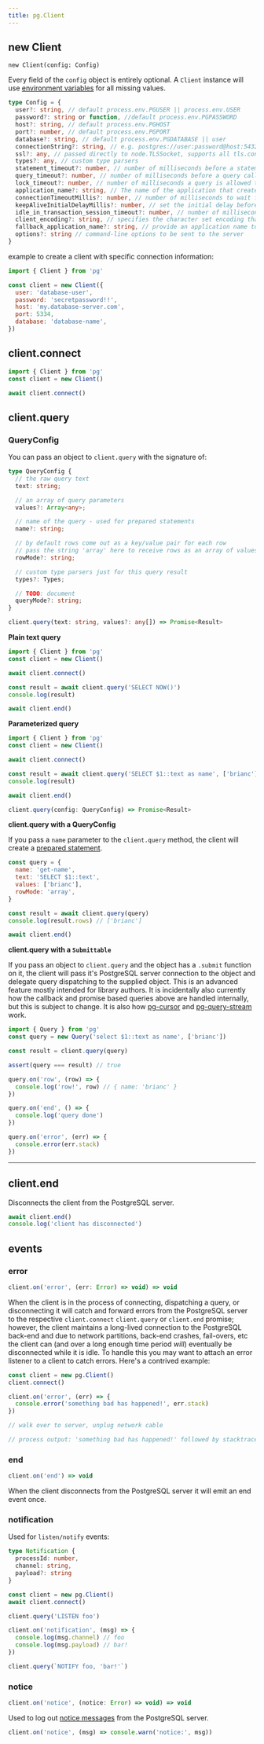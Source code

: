 ```yaml
---
title: pg.Client
---
```


## new Client

`new Client(config: Config)`

Every field of the `config` object is entirely optional. A `Client` instance will use [environment variables](/features/connecting#environment-variables) for all missing values.

```ts
type Config = {
  user?: string, // default process.env.PGUSER || process.env.USER
  password?: string or function, //default process.env.PGPASSWORD
  host?: string, // default process.env.PGHOST
  port?: number, // default process.env.PGPORT
  database?: string, // default process.env.PGDATABASE || user
  connectionString?: string, // e.g. postgres://user:password@host:5432/database
  ssl?: any, // passed directly to node.TLSSocket, supports all tls.connect options
  types?: any, // custom type parsers
  statement_timeout?: number, // number of milliseconds before a statement in query will time out, default is no timeout
  query_timeout?: number, // number of milliseconds before a query call will timeout, default is no timeout
  lock_timeout?: number, // number of milliseconds a query is allowed to be en lock state before it's cancelled due to lock timeout
  application_name?: string, // The name of the application that created this Client instance
  connectionTimeoutMillis?: number, // number of milliseconds to wait for connection, default is no timeout
  keepAliveInitialDelayMillis?: number, // set the initial delay before the first keepalive probe is sent on an idle socket
  idle_in_transaction_session_timeout?: number, // number of milliseconds before terminating any session with an open idle transaction, default is no timeout
  client_encoding?: string, // specifies the character set encoding that the database uses for sending data to the client
  fallback_application_name?: string, // provide an application name to use if application_name is not set
  options?: string // command-line options to be sent to the server
}
```

example to create a client with specific connection information:

```js
import { Client } from 'pg'

const client = new Client({
  user: 'database-user',
  password: 'secretpassword!!',
  host: 'my.database-server.com',
  port: 5334,
  database: 'database-name',
})
```

## client.connect

```js
import { Client } from 'pg'
const client = new Client()

await client.connect()
```

## client.query

### QueryConfig

You can pass an object to `client.query` with the signature of:

```ts
type QueryConfig {
  // the raw query text
  text: string;

  // an array of query parameters
  values?: Array<any>;

  // name of the query - used for prepared statements
  name?: string;

  // by default rows come out as a key/value pair for each row
  // pass the string 'array' here to receive rows as an array of values
  rowMode?: string;

  // custom type parsers just for this query result
  types?: Types;

  // TODO: document
  queryMode?: string;
}
```

```ts
client.query(text: string, values?: any[]) => Promise<Result>
```

**Plain text query**

```js
import { Client } from 'pg'
const client = new Client()

await client.connect()

const result = await client.query('SELECT NOW()')
console.log(result)

await client.end()
```

**Parameterized query**

```js
import { Client } from 'pg'
const client = new Client()

await client.connect()

const result = await client.query('SELECT $1::text as name', ['brianc'])
console.log(result)

await client.end()
```

```ts
client.query(config: QueryConfig) => Promise<Result>
```

**client.query with a QueryConfig**

If you pass a `name` parameter to the `client.query` method, the client will create a [prepared statement](/features/queries#prepared-statements).

```js
const query = {
  name: 'get-name',
  text: 'SELECT $1::text',
  values: ['brianc'],
  rowMode: 'array',
}

const result = await client.query(query)
console.log(result.rows) // ['brianc']

await client.end()
```

**client.query with a `Submittable`**

If you pass an object to `client.query` and the object has a `.submit` function on it, the client will pass it's PostgreSQL server connection to the object and delegate query dispatching to the supplied object. This is an advanced feature mostly intended for library authors. It is incidentally also currently how the callback and promise based queries above are handled internally, but this is subject to change. It is also how [pg-cursor](https://github.com/brianc/node-pg-cursor) and [pg-query-stream](https://github.com/brianc/node-pg-query-stream) work.

```js
import { Query } from 'pg'
const query = new Query('select $1::text as name', ['brianc'])

const result = client.query(query)

assert(query === result) // true

query.on('row', (row) => {
  console.log('row!', row) // { name: 'brianc' }
})

query.on('end', () => {
  console.log('query done')
})

query.on('error', (err) => {
  console.error(err.stack)
})
```

---

## client.end

Disconnects the client from the PostgreSQL server.

```js
await client.end()
console.log('client has disconnected')
```

## events

### error

```ts
client.on('error', (err: Error) => void) => void
```

When the client is in the process of connecting, dispatching a query, or disconnecting it will catch and forward errors from the PostgreSQL server to the respective `client.connect` `client.query` or `client.end` promise; however, the client maintains a long-lived connection to the PostgreSQL back-end and due to network partitions, back-end crashes, fail-overs, etc the client can (and over a long enough time period _will_) eventually be disconnected while it is idle. To handle this you may want to attach an error listener to a client to catch errors. Here's a contrived example:

```js
const client = new pg.Client()
client.connect()

client.on('error', (err) => {
  console.error('something bad has happened!', err.stack)
})

// walk over to server, unplug network cable

// process output: 'something bad has happened!' followed by stacktrace :P
```

### end

```ts
client.on('end') => void
```

When the client disconnects from the PostgreSQL server it will emit an end event once.

### notification

Used for `listen/notify` events:

```ts
type Notification {
  processId: number,
  channel: string,
  payload?: string
}
```

```js
const client = new pg.Client()
await client.connect()

client.query('LISTEN foo')

client.on('notification', (msg) => {
  console.log(msg.channel) // foo
  console.log(msg.payload) // bar!
})

client.query(`NOTIFY foo, 'bar!'`)
```

### notice

```ts
client.on('notice', (notice: Error) => void) => void
```

Used to log out [notice messages](https://www.postgresql.org/docs/9.6/static/plpgsql-errors-and-messages.html) from the PostgreSQL server.

```js
client.on('notice', (msg) => console.warn('notice:', msg))
```
